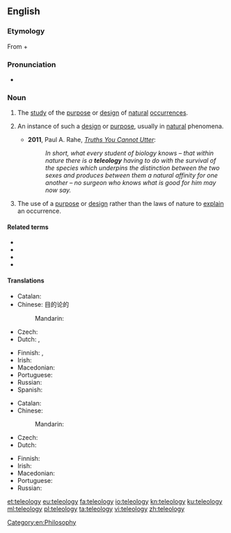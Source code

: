 ==English==
{{wikipedia}}

===Etymology===
From {{etyl|grc|en}} {{m|grc|τέλος||purpose}} + {{m|grc|λόγος||word, speech, discourse}}

===Pronunciation===
* {{a|UK}} {{IPA|/ˈtɛl.iˌɒl.ə.dʒi/|lang=en}}

===Noun===
{{en-noun|teleologies}}

# {{label|en|philosophy}} The [[study]] of the [[purpose]] or [[design]] of [[natural]] [[occurrence]]s.
# {{label|en|by extension}} An instance of such a [[design]] or [[purpose]], usually in [[natural]] phenomena.
#* '''2011''', Paul A. Rahe, ''[http://ricochet.com/main-feed/Truths-You-Cannot-Utter Truths You Cannot Utter]'':
#*: '' In short, what every student of biology knows – that within nature there is a '''teleology''' having to do with the survival of the species which underpins the distinction between the two sexes and produces between them a natural affinity for one another – no surgeon who knows what is good for him may now say.''
# The use of a [[purpose]] or [[design]] rather than the laws of nature to [[explain]] an occurrence.

====Related terms====
* {{l|en|teleologic}}
* {{l|en|teleological}}
* {{l|en|teleologically}}
* {{l|en|teleologist}}

====Translations====
{{trans-top|study of the purpose of occurrences}}
* Catalan: {{t|ca|teleologia|f}}
* Chinese: 目的论的
*: Mandarin: {{t-needed|cmn}}
* Czech: {{t|cs|teleologie|f}}
* Dutch: {{t+|nl|teleologie|f}}, {{t|nl|doelmatigheidsleer|f}}
{{trans-mid}}
* Finnish: {{t|fi|teleologia}}, {{t|fi|tarkoitusoppi}}
* Irish: {{t|ga|teileolaíocht|f}}
* Macedonian: {{t|mk|телеологија|f|tr=teleológija}}
* Portuguese: {{t+|pt|teleologia|f}}
* Russian: {{t-needed|ru}}
* Spanish: {{t+|es|teleología|m}}
{{trans-bottom}}

{{trans-top|use of purpose to explain occurrence}}
* Catalan: {{t-needed|ca}}
* Chinese:
*: Mandarin: {{t-needed|cmn}}
* Czech: {{t|cs|teleologie|f}}
* Dutch: {{t+|nl|teleologie|f}}
{{trans-mid}}
* Finnish: {{t|fi|[[teleologinen]] [[selitys]]}}
* Irish: {{t-needed|ga}}
* Macedonian: {{t-needed|mk}}
* Portuguese: {{t+|pt|teleologia|f}}
* Russian: {{t-needed|ru}}
{{trans-bottom}}

[[Category:en:Philosophy]]

[[et:teleology]]
[[eu:teleology]]
[[fa:teleology]]
[[io:teleology]]
[[kn:teleology]]
[[ku:teleology]]
[[ml:teleology]]
[[pl:teleology]]
[[ta:teleology]]
[[vi:teleology]]
[[zh:teleology]]